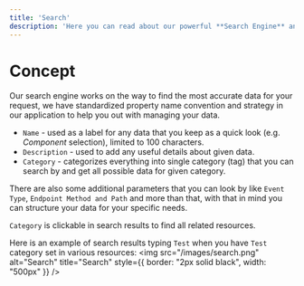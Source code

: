 ```yaml
---
title: 'Search'
description: 'Here you can read about our powerful **Search Engine** and concept behind `name`, `category`, `description` and other properties, understanding the core of these properties will improve your productivity.'
---
```


# Concept

Our search engine works on the way to find the most accurate data for your request,
we have standardized property name convention and strategy in our application to help you out with managing your data.

- `Name` - used as a label for any data that you keep as a quick look (e.g. *Component* selection), limited to 100 characters.
- `Description` - used to add any useful details about given data.
- `Category` - categorizes everything into single category (tag) that you can search by and get all possible data for given category.

There are also some additional parameters that you can look by like `Event Type`,
`Endpoint Method and Path` and more than that, with that in mind you can structure your data for your specific needs.

<Tip>`Category` is clickable in search results to find all related resources.</Tip>

Here is an example of search results typing `Test` when you have `Test` category set in various resources:
<img
    src="/images/search.png"
    alt="Search"
    title="Search"
    style={{ border: "2px solid black", width: "500px" }}
/>


